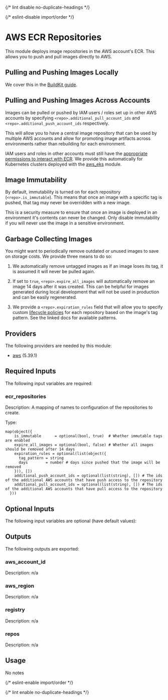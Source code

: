 
{/* lint disable no-duplicate-headings */}

{/* eslint-disable import/order */}
<ModuleHeader name="aws_ecr_repos" sourceHref="https://github.com/Panfactum/stack/tree/__PANFACTUM_VERSION_MAIN__/packages/infrastructure/aws_ecr_repos" status="stable" type="direct"/>

# AWS ECR Repositories

This module deploys image repositories in the AWS account's ECR. This allows you to push and pull images
directly to AWS.

## Pulling and Pushing Images Locally

We cover this in the [BuildKit guide](/docs/main/guides/addons/buildkit/installing).

## Pulling and Pushing Images Across Accounts

Images can be pulled or pushed by IAM users / roles set up in other AWS accounts by specifying `<repo>.additional_pull_account_ids`
and `<repo>.additional_push_account_ids` respectively.

This will allow you to have a central image repository that can be used by multiple AWS accounts and allow for promoting
image artifacts across environments rather than rebuilding for each environment.

IAM users and roles in other accounts must still have the
[appropriate permissions to interact with ECR](https://docs.aws.amazon.com/AmazonECR/latest/userguide/repository-policy-examples.html).
We provide this automatically for Kubernetes clusters deployed with the [aws\_eks](/docs/main/reference/infrastructure-modules/direct/aws/aws\_eks)
module.

## Image Immutability

By default, immutability is turned on for each repository (`<repo>.is_immutable`). This means that once
an image with a specific tag is pushed, that tag may never be overridden with a new image.

This is a security measure to ensure that once an image is deployed in an environment it's contents can
never be changed. Only disable immutability if you will never use the image in a sensitive environment.

## Garbage Collecting Images

You might want to periodically remove outdated or unused images to save on storage costs. We provide
three means to do so:

1. We automatically remove untagged images as if an image loses its tag, it is assumed it will never be pulled again.

2. If set to `true`, `<repo>.expire_all_images` will automatically remove an image 14 days after it was created. This
can be helpful for images generated during local development that will not be used in production and can be easily
regenerated.

3. We provide a `<repo>.expiration_rules` field that will allow you to specify custom
[lifecycle policies](https://docs.aws.amazon.com/AmazonECR/latest/userguide/lpp_creation.html) for
each repository based on the image's tag pattern. See the linked docs for available patterns.

## Providers

The following providers are needed by this module:

- [aws](https://registry.terraform.io/providers/hashicorp/aws/5.39.1/docs) (5.39.1)

## Required Inputs

The following input variables are required:

### ecr\_repositories

Description: A mapping of names to configuration of the repositories to create.

Type:

```hcl
map(object({
    is_immutable      = optional(bool, true)  # Whether immutable tags are enabled
    expire_all_images = optional(bool, false) # Whether all images should be removed after 14 days
    expiration_rules = optional(list(object({
      tag_pattern = string
      days        = number # days since pushed that the image will be removed
    })), [])
    additional_push_account_ids = optional(list(string), []) # The ids of the additional AWS accounts that have push access to the repository
    additional_pull_account_ids = optional(list(string), []) # The ids of the additional AWS accounts that have pull access to the repository
  }))
```

## Optional Inputs

The following input variables are optional (have default values):









## Outputs

The following outputs are exported:

### aws\_account\_id

Description: n/a

### aws\_region

Description: n/a

### registry

Description: n/a

### repos

Description: n/a

## Usage

No notes

{/* eslint-enable import/order */}

{/* lint enable no-duplicate-headings */}
